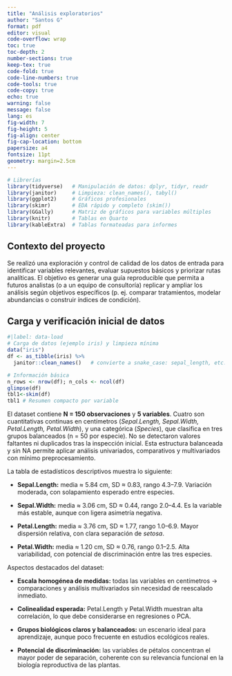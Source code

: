 ```yaml
---
title: "Análisis exploratorios"
author: "Santos G"
format: pdf
editor: visual
code-overflow: wrap
toc: true
toc-depth: 2
number-sections: true
keep-tex: true
code-fold: true
code-line-numbers: true
code-tools: true
code-copy: true
echo: true
warning: false
message: false
lang: es
fig-width: 7
fig-height: 5
fig-align: center
fig-cap-location: bottom
papersize: a4
fontsize: 11pt
geometry: margin=2.5cm
---
```


```r
# Librerías 
library(tidyverse)   # Manipulación de datos: dplyr, tidyr, readr
library(janitor)     # Limpieza: clean_names(), tabyl()
library(ggplot2)     # Gráficos profesionales
library(skimr)       # EDA rápido y completo (skim())
library(GGally)      # Matriz de gráficos para variables múltiples
library(knitr)       # Tablas en Quarto
library(kableExtra)  # Tablas formateadas para informes
```

## Contexto del proyecto

Se realizó una exploración y control de calidad de los datos de entrada para identificar variables relevantes, evaluar supuestos básicos y priorizar rutas analíticas. El objetivo es generar una guía reproducible que permita a futuros analistas (o a un equipo de consultoría) replicar y ampliar los análisis según objetivos específicos (p. ej. comparar tratamientos, modelar abundancias o construir índices de condición).

## Carga y verificación inicial de datos

```r
#|label: data-load
# Carga de datos (ejemplo iris) y limpieza mínima
data("iris")
df <- as_tibble(iris) %>% 
  janitor::clean_names()   # convierte a snake_case: sepal_length, etc.

# Información básica
n_rows <- nrow(df); n_cols <- ncol(df)
glimpse(df)
tbl1<-skim(df) 
tbl1 # Resumen compacto por variable
```

El dataset contiene **N = 150 observaciones** y **5 variables**. Cuatro son cuantitativas continuas en centímetros (*Sepal.Length, Sepal.Width, Petal.Length, Petal.Width*), y una categórica (*Species*), que clasifica en tres grupos balanceados (n = 50 por especie). No se detectaron valores faltantes ni duplicados tras la inspección inicial. Esta estructura balanceada y sin NA permite aplicar análisis univariados, comparativos y multivariados con mínimo preprocesamiento.

La tabla de estadísticos descriptivos muestra lo siguiente:

-    **Sepal.Length:** media ≈ 5.84 cm, SD ≈ 0.83, rango 4.3–7.9. Variación moderada, con solapamiento esperado entre especies.

-   **Sepal.Width:** media ≈ 3.06 cm, SD ≈ 0.44, rango 2.0–4.4. Es la variable más estable, aunque con ligera asimetría negativa.

-   **Petal.Length:** media ≈ 3.76 cm, SD ≈ 1.77, rango 1.0–6.9. Mayor dispersión relativa, con clara separación de *setosa*.

-   **Petal.Width:** media ≈ 1.20 cm, SD ≈ 0.76, rango 0.1–2.5. Alta variabilidad, con potencial de discriminación entre las tres especies.

Aspectos destacados del dataset:

-    **Escala homogénea de medidas:** todas las variables en centímetros → comparaciones y análisis multivariados sin necesidad de reescalado inmediato.

-    **Colinealidad esperada:** Petal.Length y Petal.Width muestran alta correlación, lo que debe considerarse en regresiones o PCA.

-    **Grupos biológicos claros y balanceados:** un escenario ideal para aprendizaje, aunque poco frecuente en estudios ecológicos reales.

-    **Potencial de discriminación:** las variables de pétalos concentran el mayor poder de separación, coherente con su relevancia funcional en la biología reproductiva de las plantas.
